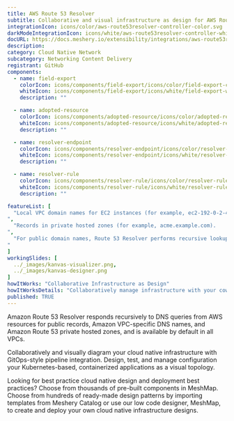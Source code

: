 ```yaml
---
title: AWS Route 53 Resolver
subtitle: Collaborative and visual infrastructure as design for AWS Route 53 Resolver
integrationIcon: icons/color/aws-route53resolver-controller-color.svg
darkModeIntegrationIcon: icons/white/aws-route53resolver-controller-white.svg
docURL: https://docs.meshery.io/extensibility/integrations/aws-route53resolver-controller
description: 
category: Cloud Native Network
subcategory: Networking Content Delivery
registrant: GitHub
components:
  - name: field-export
    colorIcon: icons/components/field-export/icons/color/field-export-color.svg
    whiteIcon: icons/components/field-export/icons/white/field-export-white.svg
    description: ""

  - name: adopted-resource
    colorIcon: icons/components/adopted-resource/icons/color/adopted-resource-color.svg
    whiteIcon: icons/components/adopted-resource/icons/white/adopted-resource-white.svg
    description: ""

  - name: resolver-endpoint
    colorIcon: icons/components/resolver-endpoint/icons/color/resolver-endpoint-color.svg
    whiteIcon: icons/components/resolver-endpoint/icons/white/resolver-endpoint-white.svg
    description: ""

  - name: resolver-rule
    colorIcon: icons/components/resolver-rule/icons/color/resolver-rule-color.svg
    whiteIcon: icons/components/resolver-rule/icons/white/resolver-rule-white.svg
    description: ""

featureList: [
  "Local VPC domain names for EC2 instances (for example, ec2-192-0-2-44.compute-1.amazonaws.com).
",
  "Records in private hosted zones (for example, acme.example.com).
",
  "For public domain names, Route 53 Resolver performs recursive lookups against public name servers on the internet.
"
]
workingSlides: [
  ../_images/kanvas-visualizer.png,
  ../_images/kanvas-designer.png
]
howItWorks: "Collaborative Infrastructure as Design"
howItWorksDetails: "Collaboratively manage infrastructure with your coworkers synchronously sharing the same designs."
published: TRUE
---
```

<p>
Amazon Route 53 Resolver responds recursively to DNS queries from AWS resources for public records, Amazon VPC-specific DNS names, and Amazon Route 53 private hosted zones, and is available by default in all VPCs.
</p>
<p>
    Collaboratively and visually diagram your cloud native infrastructure with GitOps-style pipeline integration. Design, test, and manage configuration your Kubernetes-based, containerized applications as a visual topology.
</p>
<p>
    Looking for best practice cloud native design and deployment best practices? Choose from thousands of pre-built components in MeshMap. Choose from hundreds of ready-made design patterns by importing templates from Meshery Catalog or use our low code designer, MeshMap, to create and deploy your own cloud native infrastructure designs.
</p>
